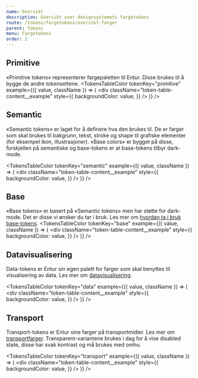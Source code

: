 ```yaml
---
name: Oversikt
description: Oversikt over designsystemets fargetokens
route: /tokens/fargetokens/oversikt-farger
parent: Tokens
menu: Fargetokens
order: 2
---
```



<PageHeader>

</PageHeader>



## Primitive
«Primitive tokens» representerer fargepaletten til Entur. Disse brukes til å bygge de andre tokensettene.
<TokensTableColor
  tokenKey="primitive"
  example={({ value, className }) => (
    <div
      className="token-table-content__example"
      style={{
        backgroundColor: value,
      }}
    />
  )}
/>



## Semantic
«Semantic tokens» er laget for å definere hva den brukes til. De er farger som skal brukes til bakgrunn, tekst, stroke og shape til grafiske elementer (for eksempel ikon, illustrasjoner). «Base colors» er bygget på disse, forskjellen på semantiske og base-tokens er at base-tokens tilbyr dark-mode.

<TokensTableColor
  tokenKey="semantic"
  example={({ value, className }) => (
    <div
      className="token-table-content__example"
      style={{
        backgroundColor: value,
      }}
    />
  )}
/>

## Base
«Base tokens» er basert på «Semantic tokens» men har støtte for dark-mode. Det er disse vi ønsker du tar i bruk. 
Les mer om [hvordan ta i bruk base-tokens](/tokens/fargetokens/generelt#hvilken-tokens-skal-jeg-bruke).
<TokensTableColor
  tokenKey="base"
  example={({ value, className }) => (
    <div
      className="token-table-content__example"
      style={{
        backgroundColor: value,
      }}
    />
  )}
/>

## Datavisualisering
Data-tokens er Entur sin egen palett for farger som skal benyttes til visualisering av data. Les mer om [datavisualisering](/identitet/verktoykassen/datavisualisering).

<TokensTableColor
  tokenKey="data"
  example={({ value, className }) => (
    <div
      className="token-table-content__example"
      style={{
        backgroundColor: value,
      }}
    />
  )}
/>

## Transport
Transport-tokens er Entur sine farger på transportmidler. Les mer om [transportfarger](/identitet/verktoykassen/farger#transportfarger).
Transparent-variantene brukes i dag for å vise disabled state, disse har svak kontrast og må brukes med omhu.

<TokensTableColor
  tokenKey="transport"
  example={({ value, className }) => (
    <div
      className="token-table-content__example"
      style={{
        backgroundColor: value,
      }}
    />
  )}
/>



